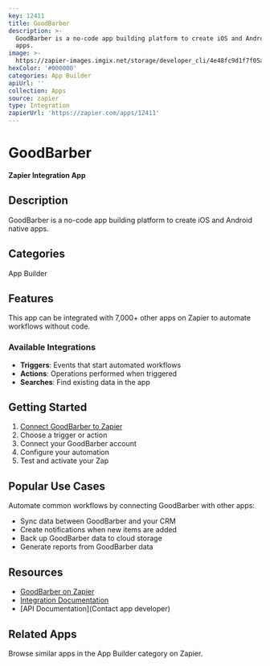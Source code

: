 ```yaml
---
key: 12411
title: GoodBarber
description: >-
  GoodBarber is a no-code app building platform to create iOS and Android native
  apps.
image: >-
  https://zapier-images.imgix.net/storage/developer_cli/4e48fc9d1f7f05a99c473671046a2d42.png?auto=format%2Ccompress&ixlib=python-3.0.0&q=50
hexColor: '#000000'
categories: App Builder
apiUrl: ''
collection: Apps
source: zapier
type: Integration
zapierUrl: 'https://zapier.com/apps/12411'
---
```

# GoodBarber

**Zapier Integration App**

## Description

GoodBarber is a no-code app building platform to create iOS and Android native apps.

## Categories

App Builder

## Features

This app can be integrated with 7,000+ other apps on Zapier to automate workflows without code.

### Available Integrations

- **Triggers**: Events that start automated workflows
- **Actions**: Operations performed when triggered
- **Searches**: Find existing data in the app

## Getting Started

1. [Connect GoodBarber to Zapier](https://zapier.com/apps/12411)
2. Choose a trigger or action
3. Connect your GoodBarber account
4. Configure your automation
5. Test and activate your Zap

## Popular Use Cases

Automate common workflows by connecting GoodBarber with other apps:

- Sync data between GoodBarber and your CRM
- Create notifications when new items are added
- Back up GoodBarber data to cloud storage
- Generate reports from GoodBarber data

## Resources

- [GoodBarber on Zapier](https://zapier.com/apps/12411)
- [Integration Documentation](https://zapier.com/apps/12411/integrations)
- [API Documentation](Contact app developer)

## Related Apps

Browse similar apps in the App Builder category on Zapier.
